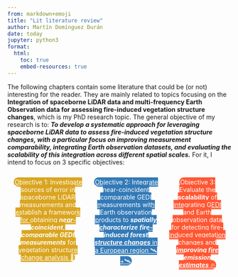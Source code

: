 ```yaml
---
from: markdown+emoji
title: "Lit literature review"
author: Martín Domínguez Durán
date: today
jupyter: python3
format:
  html:
    toc: true
    embed-resources: true
---
```


The following chapters contain some literature that could be (or not) interesting for the reader. They are mainly related to topics focusing on the **Integration of spaceborne LiDAR data and multi-frequency Earth Observation data for assessing fire-induced vegetation structure changes**, which is my PhD research topic. The general objective of my research is to: ***To develop a systematic approach for leveraging spaceborne LiDAR data to assess fire-induced vegetation structure changes, with a particular focus on improving measurement comparability, integrating Earth observation datasets, and evaluating the scalability of this integration across different spatial scales.*** For it, I intend to focus on 3 specific objectives: 

<div style="display: flex; gap: 5%; width: 95%; margin: auto; text-align: center;">
  <a href="sections/first_chapter.qmd" class="btn" style="background-color: #DAA520; color: white; padding: 2px; border-radius: 10px;" role="button"> Objective 1: Investigate sources of error in spaceborne LiDAR measurements and establish a framework for obtaining ***near-coincident, comparable GEDI measurements*** for vegetation structure change analysis 🌳  </a>

  <a href="sections/second_chapter.qmd" class="btn" style="background-color: #337AB7; color: white; padding: 2px; border-radius: 10px;" role="button"> Objective 2: Integrate near-coincident comparable GEDI measurements with Earth observation products to ***spatially characterize fire-induced forest structure changes*** in a European region  🛰️+🛰️ </a>

  <a href="sections/third_chapter.qmd" class="btn" style="background-color: #FF5733; color: white; padding: 2px; border-radius: 10px;" role="button"> Objective 3: Evaluate the **scalability** of integrating GEDI and Earth observation data for detecting fire-induced vegetation changes and ***improving fire emission estimates*** 🔥 </a>
</div>
